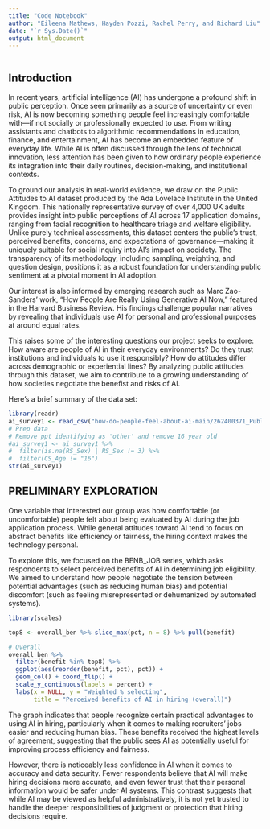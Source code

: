 ```yaml
---
title: "Code Notebook"
author: "Eileena Mathews, Hayden Pozzi, Rachel Perry, and Richard Liu"
date: "`r Sys.Date()`"
output: html_document
---
```

```r

```

## Introduction

In recent years, artificial intelligence (AI) has undergone a profound shift in public perception. Once seen primarily as a source of uncertainty or even risk, AI is now becoming something people feel increasingly comfortable with—if not socially or professionally expected to use. From writing assistants and chatbots to algorithmic recommendations in education, finance, and entertainment, AI has become an embedded feature of everyday life. While AI is often discussed through the lens of technical innovation, less attention has been given to how ordinary people experience its integration into their daily routines, decision-making, and institutional contexts.

To ground our analysis in real-world evidence, we draw on the Public Attitudes to AI dataset produced by the Ada Lovelace Institute in the United Kingdom. This nationally representative survey of over 4,000 UK adults provides insight into public perceptions of AI across 17 application domains, ranging from facial recognition to healthcare triage and welfare eligibility. Unlike purely technical assessments, this dataset centers the public’s trust, perceived benefits, concerns, and expectations of governance—making it uniquely suitable for social inquiry into AI’s impact on socidety. The transparency of its methodology, including sampling, weighting, and question design, positions it as a robust foundation for understanding public sentiment at a pivotal moment in AI adoption.

Our interest is also informed by emerging research such as Marc Zao-Sanders’ work, “How People Are Really Using Generative AI Now,” featured in the Harvard Business Review. His findings challenge popular narratives by revealing that individuals use AI for personal and professional purposes at around equal rates. 

This raises some of the interesting questions our project seeks to explore: How aware are people of AI in their everyday environments? Do they trust institutions and individuals to use it responsibly? How do attitudes differ across demographic or experiential lines? By analyzing public attitudes through this dataset, we aim to contribute to a growing understanding of how societies negotiate the benefist and risks of AI.

Here's a brief summary of the data set:
```r
library(readr)
ai_survey1 <- read_csv("how-do-people-feel-about-ai-main/262400371_Public Attitudes to AI Raw Data NA (1).csv")
# Prep data
# Remove ppt identifying as 'other' and remove 16 year old 
#ai_survey1 <- ai_survey1 %>%
#  filter(is.na(RS_Sex) | RS_Sex != 3) %>%
#  filter(CS_Age != "16")
str(ai_survey1)
```

## PRELIMINARY EXPLORATION
One variable that interested our group was how comfortable (or uncomfortable) people felt about being evaluated by AI during the job application process. While general attitudes toward AI tend to focus on abstract benefits like efficiency or fairness, the hiring context makes the technology personal. 

To explore this, we focused on the BENB_JOB series, which asks respondents to select perceived benefits of AI in determining job eligibility. We aimed to understand how people negotiate the tension between potential advantages (such as reducing human bias) and potential discomfort (such as feeling misrepresented or dehumanized by automated systems).

```r
library(scales)

top8 <- overall_ben %>% slice_max(pct, n = 8) %>% pull(benefit)

# Overall
overall_ben %>%
  filter(benefit %in% top8) %>%
  ggplot(aes(reorder(benefit, pct), pct)) +
  geom_col() + coord_flip() +
  scale_y_continuous(labels = percent) +
  labs(x = NULL, y = "Weighted % selecting",
       title = "Perceived benefits of AI in hiring (overall)")
```
The graph indicates that people recognize certain practical advantages to using AI in hiring, particularly when it comes to making recruiters’ jobs easier and reducing human bias. These benefits received the highest levels of agreement, suggesting that the public sees AI as potentially useful for improving process efficiency and fairness.

However, there is noticeably less confidence in AI when it comes to accuracy and data security. Fewer respondents believe that AI will make hiring decisions more accurate, and even fewer trust that their personal information would be safer under AI systems. This contrast suggests that while AI may be viewed as helpful administratively, it is not yet trusted to handle the deeper responsibilities of judgment or protection that hiring decisions require.
